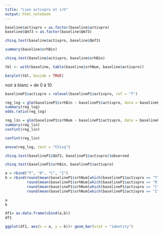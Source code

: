 ---
title: "Lien activpro et srh"
output: html_notebook
---

```{r}
baseline$activpro = as.factor(baseline$activpro)
baseline$Qm73 = as.factor(baseline$Qm73)
```

```{r}
chisq.test(baseline$activpro, baseline$Qm73)
```
```{r}
summary(baseline$srhBin)
```

```{r}
chisq.test(baseline$activpro, baseline$srhBin)
```


```{r}
tbl <- with(baseline, table(baseline$srhNum, baseline$activpro))

barplot(tbl, beside = TRUE)
```
noir à blanc = de 0 à 10





```{r}
baselineP1$activpro = relevel(baselineP1$activpro, ref = "T")
```


```{r}
reg_log = glm(baselineP1$srhBin ~ baselineP1$activpro, data = baselineP1, family = "binomial")
summary(reg_log)
odds.ratio(reg_log)
```





```{r}
reg_lin = glm(baselineP1$srhNum ~ baselineP1$activpro, data = baselineP1, family = "gaussian")
summary(reg_lin)
confint(reg_lin)
```
```{r}
confint(reg_lin)
```



```{r}
anova(reg_log, test = "Chisq")
```



```{r}
chisq.test(baselineP1$Qm73, baselineP1$activpro)$observed
```

```{r}
chisq.test(baselineP1$srhBin, baselineP1$activpro)

```


```{r}
a = rbind("T", "R", "C", "I")
b = rbind(round(mean(baselineP1$srhNum[which(baselineP1$activpro == "T")]),2), 
          round(mean(baselineP1$srhNum[which(baselineP1$activpro == "R")]),2),
          round(mean(baselineP1$srhNum[which(baselineP1$activpro == "C")]),2),
          round(mean(baselineP1$srhNum[which(baselineP1$activpro == "I")]),2))

a
b
```
```{r}
df1= as.data.frame(cbind(a,b))
df1
```
```{r}
ggplot(df1, aes(x = a, y = b))+ geom_bar(stat = "identity")
```

